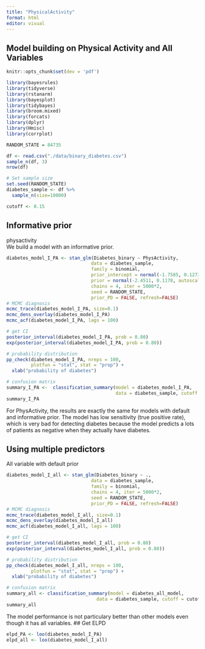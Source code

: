 ```yaml
---
title: "PhysicalActivity"
format: html
editor: visual
---
```


## Model building on Physical Activity and All Variables
```r
knitr::opts_chunk$set(dev = 'pdf')
```

``` r
library(bayesrules)
library(tidyverse)
library(rstanarm)
library(bayesplot)
library(tidybayes)
library(broom.mixed)
library(forcats)
library(dplyr)
library(Hmisc)
library(corrplot)

RANDOM_STATE = 84735
```

```r
df <- read.csv("./data/binary_diabetes.csv")
sample_n(df, 3)
nrow(df)
```

```r
# Set sample size
set.seed(RANDOM_STATE)
diabetes_sample <- df %>%
  sample_n(size=10000)

cutoff <- 0.15
```

## Informative prior
physactivity\
We build a model with an informative prior.
```r
diabetes_model_I_PA <- stan_glm(Diabetes_binary ~ PhysActivity,
                               data = diabetes_sample,
                               family = binomial,
                               prior_intercept = normal(-1.7585, 0.1273, autoscale = FALSE),
                               prior = normal(-2.4511, 0.1178, autoscale = FALSE),
                               chains = 4, iter = 5000*2,
                               seed = RANDOM_STATE,
                               prior_PD = FALSE, refresh=FALSE)
# MCMC diagnosis
mcmc_trace(diabetes_model_I_PA, size=0.1)
mcmc_dens_overlay(diabetes_model_I_PA)
mcmc_acf(diabetes_model_I_PA, lags = 100)
```

```r
# get CI
posterior_interval(diabetes_model_I_PA, prob = 0.80)
exp(posterior_interval(diabetes_model_I_PA, prob = 0.80))

# probability distribution
pp_check(diabetes_model_I_PA, nreps = 100,
         plotfun = "stat", stat = "prop") + 
  xlab("probability of diabetes")
```

```r
# confusion matrix
summary_I_PA <-  classification_summary(model = diabetes_model_I_PA, 
                                        data = diabetes_sample, cutoff = cutoff)
summary_I_PA
```
For PhysActivity, the results are exactly the same for models with default and informative prior. The model has low sensitivity (true positive rate), which is very bad for detecting diabetes because the model predicts a lots of patients as negative when they actually have diabetes.

## Using multiple predictors
All variable with default prior
```r
diabetes_model_I_all <- stan_glm(Diabetes_binary ~ .,
                               data = diabetes_sample,
                               family = binomial,
                               chains = 4, iter = 5000*2,
                               seed = RANDOM_STATE,
                               prior_PD = FALSE, refresh=FALSE)
# MCMC diagnosis
mcmc_trace(diabetes_model_I_all, size=0.1)
mcmc_dens_overlay(diabetes_model_I_all)
mcmc_acf(diabetes_model_I_all, lags = 100)
```


```r
# get CI
posterior_interval(diabetes_model_I_all, prob = 0.80)
exp(posterior_interval(diabetes_model_I_all, prob = 0.80))

# probability distribution
pp_check(diabetes_model_I_all, nreps = 100,
         plotfun = "stat", stat = "prop") + 
  xlab("probability of diabetes")
```

```r
# confusion matrix
summary_all <- classification_summary(model = diabetes_all_model, 
                                 data = diabetes_sample, cutoff = cutoff)
summary_all
```

The model performance is not particulary better than other models even though it has all variables.
## Get ELPD
```r
elpd_PA <- loo(diabetes_model_I_PA)
elpd_all <- loo(diabetes_model_I_all)
```
